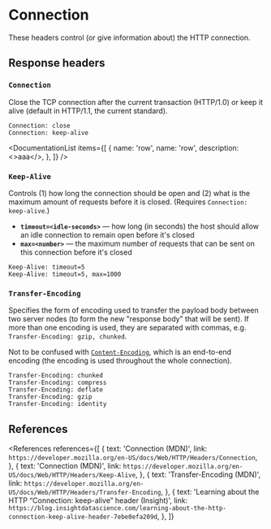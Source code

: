 
# Connection

These headers control (or give information about) the HTTP connection.

## Response headers

### `Connection`

Close the TCP connection after the current transaction (HTTP/1.0) or keep it alive (default in HTTP/1.1, the current standard).

```http
Connection: close
Connection: keep-alive
```

<DocumentationList
  items={[
    {
      name: 'row',
      name: 'row',
      description: <>aaa</>,
    },
  ]}
/>

### `Keep-Alive`

Controls (1) how long the connection should be open and (2) what is the maximum amount of requests before it is closed. (Requires `Connection: keep-alive`.)

- **`timeout=<idle-seconds>`** &mdash; how long (in seconds) the host should allow an idle connection to remain open before it's closed
- **`max=<number>`** &mdash; the maximum number of requests that can be sent on this connection before it's closed

```http
Keep-Alive: timeout=5
Keep-Alive: timeout=5, max=1000
```

### `Transfer-Encoding`

Specifies the form of encoding used to transfer the payload body between two server nodes (to form the new "response body" that will be sent). If more than one encoding is used, they are separated with commas, e.g. `Transfer-Encoding: gzip, chunked`.

Not to be confused with [`Content-Encoding`](/web/http/negotiation-headers/content-negotiation#content-encoding), which is an end-to-end encoding (the encoding is used throughout the whole connection).

```http
Transfer-Encoding: chunked
Transfer-Encoding: compress
Transfer-Encoding: deflate
Transfer-Encoding: gzip
Transfer-Encoding: identity
```

## References

<References
  references={[
    {
      text: 'Connection (MDN)',
      link: `https://developer.mozilla.org/en-US/docs/Web/HTTP/Headers/Connection`,
    },
    {
      text: 'Connection (MDN)',
      link: `https://developer.mozilla.org/en-US/docs/Web/HTTP/Headers/Keep-Alive`,
    },
    {
      text: 'Transfer-Encoding (MDN)',
      link: `https://developer.mozilla.org/en-US/docs/Web/HTTP/Headers/Transfer-Encoding`,
    },
    {
      text: 'Learning about the HTTP “Connection: keep-alive” header (Insight)',
      link: `https://blog.insightdatascience.com/learning-about-the-http-connection-keep-alive-header-7ebe0efa209d`,
    },
  ]}
></References>
